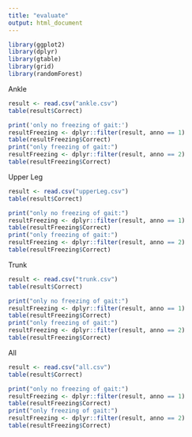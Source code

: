 ---
title: "evaluate"
output: html_document
---

  
```{r,message=FALSE, echo=FALSE}
library(ggplot2)
library(dplyr)
library(gtable)
library(grid)
library(randomForest)
```

Ankle
```{r, echo=FALSE}
result <- read.csv("ankle.csv")
table(result$Correct)

print('only no freezing of gait:')
resultFreezing <- dplyr::filter(result, anno == 1)
table(resultFreezing$Correct)
print("only freezing of gait:")
resultFreezing <- dplyr::filter(result, anno == 2)
table(resultFreezing$Correct)
```

Upper Leg
```{r, echo=FALSE}
result <- read.csv("upperLeg.csv")
table(result$Correct)

print("only no freezing of gait:")
resultFreezing <- dplyr::filter(result, anno == 1)
table(resultFreezing$Correct)
print("only freezing of gait:")
resultFreezing <- dplyr::filter(result, anno == 2)
table(resultFreezing$Correct)
```

Trunk
```{r, echo=FALSE}
result <- read.csv("trunk.csv")
table(result$Correct)

print("only no freezing of gait:")
resultFreezing <- dplyr::filter(result, anno == 1)
table(resultFreezing$Correct)
print("only freezing of gait:")
resultFreezing <- dplyr::filter(result, anno == 2)
table(resultFreezing$Correct)
```

All
```{r, echo=FALSE}
result <- read.csv("all.csv")
table(result$Correct)

print("only no freezing of gait:")
resultFreezing <- dplyr::filter(result, anno == 1)
table(resultFreezing$Correct)
print("only freezing of gait:")
resultFreezing <- dplyr::filter(result, anno == 2)
table(resultFreezing$Correct)


```

